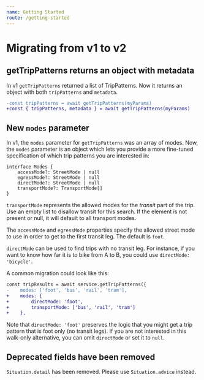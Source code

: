 ```yaml
---
name: Getting Started
route: /getting-started
---
```


# Migrating from v1 to v2

## getTripPatterns returns an object with metadata

In v1 `getTripPatterns` returned a list of TripPatterns. Now it returns an object with both `tripPatterns` and `metadata`.

```diff
-const tripPatterns = await getTripPatterns(myParams)
+const { tripPatterns, metadata } = await getTripPatterns(myParams)
```

## New `modes` parameter

In v1, the `modes` parameter for `getTripPatterns` was an array of modes. Now, the `modes` parameter is an object which lets
you provide a more fine-tuned specification of which trip patterns you are interested in:

```
interface Modes {
    accessMode?: StreetMode | null
    egressMode?: StreetMode | null
    directMode?: StreetMode | null
    transportMode?: TransportMode[]
}
```

`transportMode` represents the allowed modes for the _transit_ part of the trip. Use an empty list to disallow transit for this search. If the element is not present or null, it will default to all transport modes.

The `accessMode` and `egressMode` properties specify the allowed street mode to use in order to get to the first transit leg. The default is `foot`.

`directMode` can be used to find trips with no transit leg. For instance, if you want to know how far it is to bike from A to B, you could use `directMode: 'bicycle'`.

A common migration could look like this:
```diff
const tripResults = await service.getTripPatterns({
-    modes: ['foot', 'bus', 'rail', 'tram'],
+    modes: {
+        directMode: 'foot',
+        transportMode: ['bus', 'rail', 'tram']
+    },
```

Note that `directMode: 'foot'` preserves the logic that you might get a trip pattern that is foot only (no transit legs).
If you are not interested in this walk-only alternative, you can omit `directMode` or set it to `null`.

## Deprecated fields have been removed

`Situation.detail` has been removed. Please use `Situation.advice` instead.
